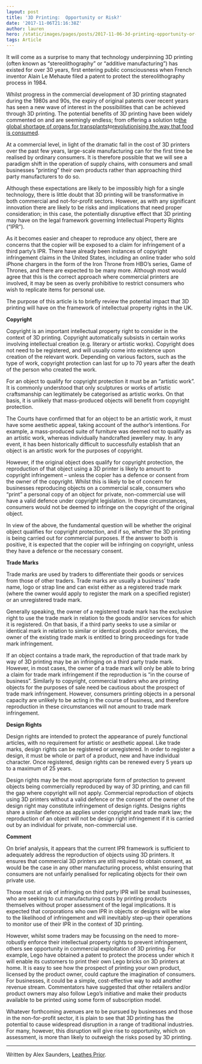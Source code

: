 ```yaml
---
layout: post
title: '3D Printing:  Opportunity or Risk?'
date: '2017-11-06T21:16:38Z'
author: lauren
hero: /static/images/pages/posts/2017-11-06-3d-printing-opportunity-or-risk/hero.jpeg
tags: Article
---
```


It will come as a surprise to many that technology underpinning 3D printing (often known as “stereolithography” or “additive manufacturing”) has existed for over 30 years, first entering public consciousness when French inventor Alain Le Mehaute filed a patent to protect the stereolithography process in 1984.

Whilst progress in the commercial development of 3D printing stagnated during the 1980s and 90s, the expiry of original patents over recent years has seen a new wave of interest in the possibilities that can be achieved through 3D printing. The potential benefits of 3D printing have been widely commented on and are seemingly endless; from offering a solution to[the global shortage of organs for transplants](https://www.theguardian.com/technology/2017/jul/30/will-3d-printing-solve-the-organ-transplant-shortage)to[revolutionising the way that food is consumed](http://www.independent.co.uk/news/science/vegetables-3d-printers-shapes-university-of-foggia-journal-of-food-engineering-a7855511.html).

At a commercial level, in light of the dramatic fall in the cost of 3D printers over the past few years, large-scale manufacturing can for the first time be realised by ordinary consumers. It is therefore possible that we will see a paradigm shift in the operation of supply chains, with consumers and small businesses “printing” their own products rather than approaching third party manufacturers to do so.

Although these expectations are likely to be impossibly high for a single technology, there is little doubt that 3D printing will be transformative in both commercial and not-for-profit sectors. However, as with any significant innovation there are likely to be risks and implications that need proper consideration; in this case, the potentially disruptive effect that 3D printing may have on the legal framework governing Intellectual Property Rights (“IPR”).

As it becomes easier and cheaper to reproduce any object, there are concerns that the copier will be exposed to a claim for infringement of a third party’s IPR. There have already been instances of copyright infringement claims in the United States, including an online trader who sold iPhone chargers in the form of the Iron Throne from HBO’s series, Game of Thrones, and there are expected to be many more. Although most would agree that this is the correct approach where commercial printers are involved, it may be seen as overly prohibitive to restrict consumers who wish to replicate items for personal use.

The purpose of this article is to briefly review the potential impact that 3D printing will have on the framework of intellectual property rights in the UK.

**Copyright**

Copyright is an important intellectual property right to consider in the context of 3D printing. Copyright automatically subsists in certain works involving intellectual creation (e.g. literary or artistic works). Copyright does not need to be registered, and will usually come into existence upon creation of the relevant work. Depending on various factors, such as the type of work, copyright protection can last for up to 70 years after the death of the person who created the work.

For an object to qualify for copyright protection it must be an “artistic work”. It is commonly understood that only sculptures or works of artistic craftsmanship can legitimately be categorised as artistic works. On that basis, it is unlikely that mass-produced objects will benefit from copyright protection.

The Courts have confirmed that for an object to be an artistic work, it must have some aesthetic appeal, taking account of the author’s intentions. For example, a mass-produced suite of furniture was deemed not to qualify as an artistic work, whereas individually handcrafted jewellery may. In any event, it has been historically difficult to successfully establish that an object is an artistic work for the purposes of copyright.

However, if the original object does qualify for copyright protection, the reproduction of that object using a 3D printer is likely to amount to copyright infringement – unless the copier has a defence or consent from the owner of the copyright. Whilst this is likely to be of concern for businesses reproducing objects on a commercial scale, consumers who “print” a personal copy of an object for private, non-commercial use will have a valid defence under copyright legislation. In these circumstances, consumers would not be deemed to infringe on the copyright of the original object.

In view of the above, the fundamental question will be whether the original object qualifies for copyright protection, and if so, whether the 3D printing is being carried out for commercial purposes. If the answer to both is positive, it is expected that the copier will be infringing on copyright, unless they have a defence or the necessary consent.

**Trade Marks**

Trade marks are used by traders to differentiate their goods or services from those of other traders. Trade marks are usually a business’ trade name, logo or strap line and can exist either as a registered trade mark (where the owner would apply to register the mark on a specified register) or an unregistered trade mark.

Generally speaking, the owner of a registered trade mark has the exclusive right to use the trade mark in relation to the goods and/or services for which it is registered. On that basis, if a third party seeks to use a similar or identical mark in relation to similar or identical goods and/or services, the owner of the existing trade mark is entitled to bring proceedings for trade mark infringement.

If an object contains a trade mark, the reproduction of that trade mark by way of 3D printing may be an infringing on a third party trade mark. However, in most cases, the owner of a trade mark will only be able to bring a claim for trade mark infringement if the reproduction is “in the course of business”. Similarly to copyright, commercial traders who are printing objects for the purposes of sale need be cautious about the prospect of trade mark infringement. However, consumers printing objects in a personal capacity are unlikely to be acting in the course of business, and therefore reproduction in these circumstances will not amount to trade mark infringement.

**Design Rights**

Design rights are intended to protect the appearance of purely functional articles, with no requirement for artistic or aesthetic appeal. Like trade marks, design rights can be registered or unregistered. In order to register a design, it must be whole or part of a product, new and have individual character. Once registered, design rights can be renewed every 5 years up to a maximum of 25 years.

Design rights may be the most appropriate form of protection to prevent objects being commercially reproduced by way of 3D printing, and can fill the gap where copyright will not apply. Commercial reproduction of objects using 3D printers without a valid defence or the consent of the owner of the design right may constitute infringement of design rights. Designs rights share a similar defence as applies under copyright and trade mark law; the reproduction of an object will not be design right infringement if it is carried out by an individual for private, non-commercial use.

**Comment**

On brief analysis, it appears that the current IPR framework is sufficient to adequately address the reproduction of objects using 3D printers. It ensures that commercial 3D printers are still required to obtain consent, as would be the case in any other manufacturing process, whilst ensuring that consumers are not unfairly penalised for replicating objects for their own private use.

Those most at risk of infringing on third party IPR will be small businesses, who are seeking to cut manufacturing costs by printing products themselves without proper assessment of the legal implications. It is expected that corporations who own IPR in objects or designs will be wise to the likelihood of infringement and will inevitably step-up their operations to monitor use of their IPR in the context of 3D printing.

However, whilst some traders may be focussing on the need to more-robustly enforce their intellectual property rights to prevent infringement, others see opportunity in commercial exploitation of 3D printing. For example, Lego have obtained a patent to protect the process under which it will enable its customers to print their own Lego bricks on 3D printers at home. It is easy to see how the prospect of printing your own product, licensed by the product owner, could capture the imagination of consumers. For businesses, it could be a simple, cost-effective way to add another revenue stream. Commentators have suggested that other retailers and/or product owners may also follow Lego’s initiative and make their products available to be printed using some form of subscription model.

Whatever forthcoming avenues are to be pursued by businesses and those in the non-for-profit sector, it is plain to see that 3D printing has the potential to cause widespread disruption in a range of traditional industries. For many, however, this disruption will give rise to opportunity, which on assessment, is more than likely to outweigh the risks posed by 3D printing.

---

Written by Alex Saunders, [Leathes Prior](https://twitter.com/leathesprior).